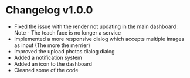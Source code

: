 # Changelog v1.0.0 

- Fixed the issue with the render not updating in the main dashboard: Note - The teach face is no longer a service 
- Implemented a more responsive dialog which accepts multiple images as input (The more the merrier)
- Improved the upload photos dialog dialog 
- Added a notification system
- Added an icon to the dashboard
- Cleaned some of the code 